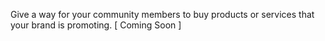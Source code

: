 Give a way for your community members to buy products or services that your brand is promoting. [ Coming Soon ]
